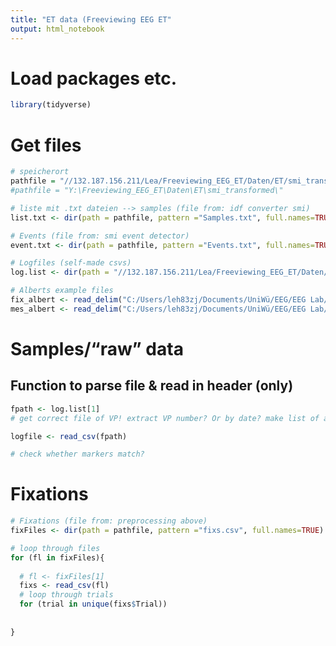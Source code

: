 ```yaml
---
title: "ET data (Freeviewing EEG ET"
output: html_notebook
---
```


# Load packages etc.

```r
library(tidyverse)
```

# Get files

```r
# speicherort
pathfile = "//132.187.156.211/Lea/Freeviewing_EEG_ET/Daten/ET/smi_transformed/"
#pathfile = "Y:\Freeviewing_EEG_ET\Daten\ET\smi_transformed\"

# liste mit .txt dateien --> samples (file from: idf converter smi)
list.txt <- dir(path = pathfile, pattern ="Samples.txt", full.names=TRUE)

# Events (file from: smi event detector)
event.txt <- dir(path = pathfile, pattern ="Events.txt", full.names=TRUE)

# Logfiles (self-made csvs)
log.list <- dir(path = "//132.187.156.211/Lea/Freeviewing_EEG_ET/Daten/Logs/", pattern =".csv", full.names=TRUE)

# Alberts example files
fix_albert <- read_delim("C:/Users/leh83zj/Documents/UniWü/EEG/EEG Lab/BeispielDatanAlbert/Fixations.txt", delim = "\t")
mes_albert <- read_delim("C:/Users/leh83zj/Documents/UniWü/EEG/EEG Lab/BeispielDatanAlbert/Messages.txt", delim = "\t")
```

# Samples/"raw" data
## Function to parse file & read in header (only)
```r
fpath <- log.list[1]
# get correct file of VP! extract VP number? Or by date? make list of all files per VP?

logfile <- read_csv(fpath)

# check whether markers match?
```


# Fixations
```r
# Fixations (file from: preprocessing above)
fixFiles <- dir(path = pathfile, pattern ="fixs.csv", full.names=TRUE)

# loop through files
for (fl in fixFiles){
  
  # fl <- fixFiles[1]
  fixs <- read_csv(fl)
  # loop through trials
  for (trial in unique(fixs$Trial))
  
  
}

```

